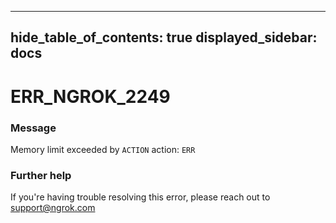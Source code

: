 

---
hide_table_of_contents: true
displayed_sidebar: docs
---


# ERR_NGROK_2249

### Message
Memory limit exceeded by `ACTION` action: `ERR`

<ErrorDetails />



### Further help
If you're having trouble resolving this error, please reach out to [support@ngrok.com](mailto:support@ngrok.com?subject=Help%20with%20ERR_NGROK_2249)

